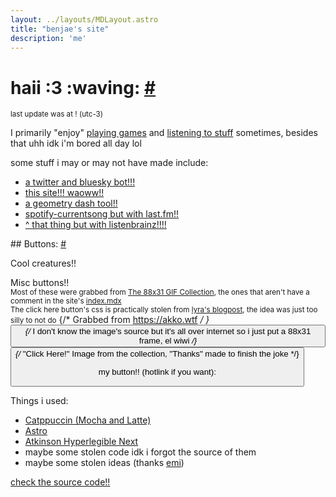 ```yaml
---
layout: ../layouts/MDLayout.astro
title: "benjae's site"
description: 'me'
---
```


# haii :3 :waving: <a href="./" class="fragment">#</a>

<Me />
<small>last update was at <Update/>! (utc-3)</small>

I primarily "enjoy" [playing games](things#games) and [listening to stuff](things#music) sometimes, besides that uhh idk i'm bored all day lol

some stuff i may or may not have made include:
- [a twitter and bluesky bot!!!](https://github.com/benjiae/fangame-takes-bot)
- [this site!!! waoww!!](https://sillydomain.name)
- [a geometry dash tool!!](https://github.com/benjiae/gd-icon-swapper)
- [spotify-currentsong but with last.fm!!](https://github.com/benjiae/lastfm-currentsong)
- [\^ that thing but with listenbrainz!!!!](https://codeberg.org/benjae/lb-currentsong)

<div id="buttons">
## Buttons: <a class="fragment" href="#buttons">#</a>

Cool creatures!!
<Buttons />
<div class="js" id="ivy" style="display:none">
    <input type="button" value="one hundred ivy buttons" onclick="ivy()">&nbsp;</input>
    <a href="https://mk.absturztau.be/notes/acgmxepnyvrz01er">(the joke)</a>
    <br />
</div>

Misc buttons!! \
<small>Most of these were grabbed from [The 88x31 GIF Collection](https://cyber.dabamos.de/88x31/), the ones that aren't have a comment in the site's [index.mdx](https://codeberg.org/benjae/pages/src/branch/main/src/pages/index.mdx)</small> \
<small>The click here button's css is practically stolen from [lyra's blogpost](https://lyra.horse/blog/2025/08/you-dont-need-js/), the idea was just too silly to not do</small>
<ButtonLink image="/assets/buttons/akkowtf.png" href="https://akko.wtf" alt="Luna Nova" /> {/* Grabbed from https://akko.wtf */ }
<Button image="/assets/buttons/misc/elwiwi.png" alt="el wiwi" /> {/* I don't know the image's source but it's all over internet so i just put a 88x31 frame, el wiwi */}
<Button image="/assets/buttons/misc/miku.gif" alt="This site is Miku approved" />
<ButtonLink image="/assets/buttons/misc/ezgif2.gif" alt="Swatch" href="https://deltarune.wiki/w/Swatch" />
<ButtonLink image="/assets/buttons/misc/firefox.gif" alt="Firefox Now!" href="https://www.firefox.com" />
<ButtonLink image="/assets/buttons/misc/jellyfin.gif" alt="Jellyfin" href="https://jellyfin.org/" />
<ClickHere /> {/* "Click Here!" Image from the collection, "Thanks" made to finish the joke */}
<ButtonLink image="/assets/buttons/misc/neovim.gif" alt="Made with neovim" href="https://neovim.io/" />
<ButtonLink image="/assets/buttons/misc/soulseek.gif" alt="Soulseek" href="https://www.slsknet.org/" />

my button!! (hotlink if you want):
<ButtonLink image="/assets/buttons/benjae.png" href="https://sillydomain.name" alt="benjae!!!" title="benjae!!!"/>
</div>

Things i used:
- [Catppuccin (Mocha and Latte)](https://github.com/catppuccin)
- [Astro](https://astro.build/)
- [Atkinson Hyperlegible Next](https://www.brailleinstitute.org/freefont)
- maybe some stolen code idk i forgot the source of them
- maybe some stolen ideas (thanks [emi](https://garnix.dev))

[check the source code!!](https://codeberg.org/benjae/pages)

<script>{`
    const jsstuff = document.querySelector(".js");
    jsstuff.style.display = "block";

    function ivy() {
        const ivy_div = document.querySelector("#ivy");
        const ivy_button = document.querySelector("a[href='https://i1vy.moe']").outerHTML
        let fragment = new DocumentFragment();
        det = document.createElement("details")
        det.open = true
        det.innerHTML = "<summary>the one hundred ivy buttons <input type='button' value='remove' onclick='kill_ivy(this)'</summary>"
        fragment.append(det)
        for(let i=0; i<=100; i++) {
            let meow = document.createElement("a");
            meow.innerHTML = ivy_button
            det.append(meow)
        }
        ivy_div.append(fragment)
    }
    function kill_ivy(button) {
        button.parentNode.parentNode.remove()
    }
`}
</script>
